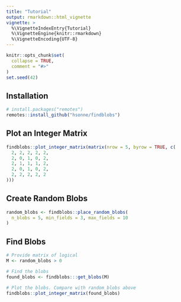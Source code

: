```yaml
---
title: "Tutorial"
output: rmarkdown::html_vignette
vignette: >
  %\VignetteIndexEntry{Tutorial}
  %\VignetteEngine{knitr::rmarkdown}
  %\VignetteEncoding{UTF-8}
---
```


```r
knitr::opts_chunk$set(
  collapse = TRUE,
  comment = "#>"
)
set.seed(42)
```


## Installation

```r
# install.packages("remotes")
remotes::install_github("hsonne/findblobs")
```

## Plot an Integer Matrix

```r
findblobs::plot_integer_matrix(matrix(nrow = 5, byrow = TRUE, c(
  2, 2, 2, 2, 2,
  2, 0, 1, 0, 2,
  2, 1, 1, 1, 2,
  2, 0, 1, 0, 2,
  2, 2, 2, 2, 2
)))
```

## Create Random Blobs

```r
random_blobs <- findblobs::place_random_blobs(
  n_blobs = 5, min_fields = 3, max_fields = 10
)
```

## Find Blobs

```r
# Provide matrix of logical
M <- random_blobs > 0

# Find the blobs
found_blobs <- findblobs:::get_blobs(M)

# Plot the blobs. Compare with random_blobs above
findblobs::plot_integer_matrix(found_blobs)
```
